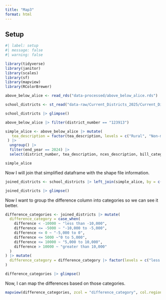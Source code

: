 ```yaml
---
title: "Map3"
format: html
---
```


## Setup

```r
#| label: setup
#| message: false
#| warning: false

library(tidyverse)
library(janitor)
library(scales)
library(sf)
library(mapview)
library(RColorBrewer)

```

```r
above_below_alice <- read_rds("data-processed/above_below_alice.rds")
```

```r
school_districts <- st_read("data-raw/Current_Districts_2025/Current_Districts_2025.shp") 

school_districts |> glimpse()
```

```r
above_below_alice |> filter(district_number == "123913")

simple_alice <- above_below_alice |> mutate(
   tea_description = factor(tea_description, levels = c("Rural", "Non-metropolitan Stable", "Non-metropolitan Fast Growing", "Independent Town", "Other Central City Suburban", "Other Central City", "Major Suburban", "Major Urban"))
 ) |> 
  ungroup() |> 
  filter(end_year == 2024) |> 
  select(district_number, tea_description, nces_description, bill_category, difference) 

simple_alice
```

Now I will join that simplified dataframe with the shape file information.

```r
joined_districts <- school_districts |> left_join(simple_alice, by = c("DISTRICT_C" = "district_number"))

joined_districts |> glimpse()
```

Now I want to group the difference column into categories so we can see it better.

```r
difference_categories <- joined_districts |> mutate(
  difference_category = case_when(
    difference < -10000 ~ "less than -10,000",
    difference <= -5000 ~ "-10,000 to -5,000",
    difference <= 0 ~ "-5,000 to 0",
    difference <= 5000 ~"0 to 5,000",
    difference <= 10000 ~ "5,000 to 10,000",
    difference > 10000 ~ "greater than 10,000"
  )
) |> mutate(
  difference_category = difference_category |> factor(levels = c("less than -10,000","-10,000 to -5,000","-5,000 to 0","0 to 5,000","5,000 to 10,000","greater than 10,000"))
)

difference_categories |> glimpse()
```

Now, I can map the differences based on those categories. 

```r
mapview(difference_categories, zcol = "difference_category", col.regions=brewer.pal(6, "RdYlBu"))
```

